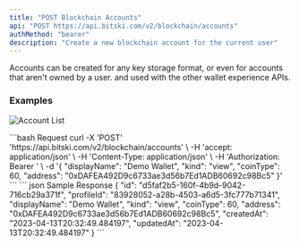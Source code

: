 ```yaml
---
title: "POST Blockchain Accounts"
api: "POST https://api.bitski.com/v2/blockchain/accounts"
authMethod: "bearer"
description: "Create a new blockchain account for the current user"
---
```


Accounts can be created for any key storage format, or even for accounts that
aren't owned by a user. and used with the other wallet experience APIs.

### Examples

![Account List](assets/images/add-account-3b89fc2c6db22c67c55911d0e879a597.png)

<RequestExample>
```bash Request
curl -X 'POST' 'https://api.bitski.com/v2/blockchain/accounts' \
  -H 'accept: application/json' \
  -H 'Content-Type: application/json' \
  -H 'Authorization: Bearer <ACCESS_TOKEN>' \
  -d '{
  "displayName": "Demo Wallet",
  "kind": "view",
  "coinType": 60,
  "address": "0xDAFEA492D9c6733ae3d56b7Ed1ADB60692c98Bc5"
}'
```
</RequestExample>

<ResponseExample>
``` json Sample Response
{
  "id": "d5faf2b5-160f-4b9d-9042-716cb29a371f",
  "profileId": "83928052-a28b-4503-a6d5-3fc777b71341",
  "displayName": "Demo Wallet",
  "kind": "view",
  "coinType": 60,
  "address": "0xDAFEA492D9c6733ae3d56b7Ed1ADB60692c98Bc5",
  "createdAt": "2023-04-13T20:32:49.484197",
  "updatedAt": "2023-04-13T20:32:49.484197"
}
```
</ResponseExample>
